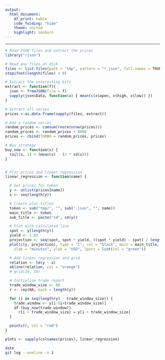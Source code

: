 ```yaml
---
output:
  html_document:
    df_print: kable
    code_folding: "hide"
    theme: united
    highlight: zenburn
---
```


---

```r
# Read JSON files and extract the prices
library("rjson")

# Read any files on disk
files <- list.files(path = "tmp", pattern = "*.json", full.names = TRUE)
stopifnot(length(files) > 0)

# Extract the interesting bits
extract <- function(f){
  json <- fromJSON(file = f)
  sapply(json$Data, function(x) { mean(c(x$open, x$high, x$low)) })
}

# Extract all series
prices <-as.data.frame(sapply(files, extract))

# Add a random series
random_prices <- cumsum(rnorm(nrow(prices)))
random_prices <- random_prices + 8000
prices <- cbind(TURBO = random_prices, prices)

# Buy strategy
buy_now <- function(s) {
  tail(s, 1) < (mean(s) - (2 * sd(s)))
}


# Plot prices and linear regression
linear_regression <- function(name) {

  # Get prices for token
  y <- unlist(prices[name])
  x <- seq(length(y))

  # Create plot titles
  token <- sub("tmp/", "", sub(".json", "", name))
  main_title <- token
  sub_title <- paste("sd", sd(y))

  # Plot with calculated line
  spot <- y[length(y)]
  yield <- 1.02
  projection <- seq(spot, spot * yield, ((spot * yield) - spot) / length(y))
  plot(c(y, projection), type = "l", col = "black", main = main_title, sub = sub_title,
    xlab = "minutes", ylab = "USD", lpars = list(col = "green"))

  # Add linear regression and grid
  relation <- lm(y ~ x)
  abline(relation, col = "orange")
  # grid(10, 10)

  # Initialise trade report
  trade_window_size <- 80
  r <- rep(NA, each = length(y))

  for (i in seq(length(y) - trade_window_size)) {
    trade_window <- y[i:(i+trade_window_size)]
    if (buy_now(trade_window))
      r[i + trade_window_size] = y[i + trade_window_size]
  }

  points(r, col = "red")
}

plots <- sapply(colnames(prices), linear_regression)


```

```bash
date
git log --oneline -n 1
```
